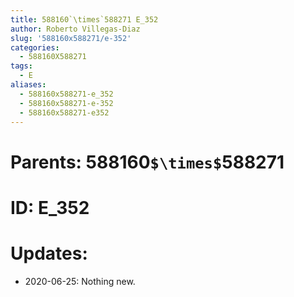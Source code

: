 ```yaml
---
title: 588160`\times`588271 E_352
author: Roberto Villegas-Diaz
slug: '588160x588271/e-352'
categories:
  - 588160X588271
tags:
  - E
aliases:
  - 588160x588271-e_352
  - 588160x588271-e-352
  - 588160x588271-e352
---
```


# **Parents**: 588160`$\times$`588271
# **ID**: E_352
# **Updates**: 
 - 2020-06-25: Nothing new.
